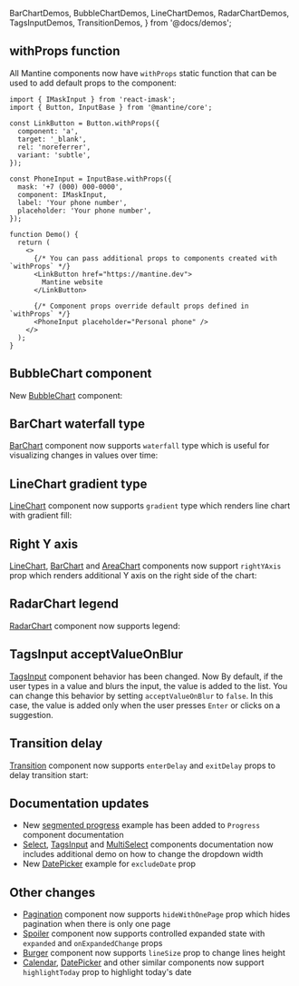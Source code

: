   BarChartDemos,
  BubbleChartDemos,
  LineChartDemos,
  RadarChartDemos,
  TagsInputDemos,
  TransitionDemos,
} from '@docs/demos';


## withProps function

All Mantine components now have `withProps` static function that can be used to
add default props to the component:

```tsx
import { IMaskInput } from 'react-imask';
import { Button, InputBase } from '@mantine/core';

const LinkButton = Button.withProps({
  component: 'a',
  target: '_blank',
  rel: 'noreferrer',
  variant: 'subtle',
});

const PhoneInput = InputBase.withProps({
  mask: '+7 (000) 000-0000',
  component: IMaskInput,
  label: 'Your phone number',
  placeholder: 'Your phone number',
});

function Demo() {
  return (
    <>
      {/* You can pass additional props to components created with `withProps` */}
      <LinkButton href="https://mantine.dev">
        Mantine website
      </LinkButton>

      {/* Component props override default props defined in `withProps` */}
      <PhoneInput placeholder="Personal phone" />
    </>
  );
}
```

## BubbleChart component

New [BubbleChart](/charts/bubble-chart) component:

<Demo data={BubbleChartDemos.usage} />

## BarChart waterfall type

[BarChart](/charts/bar-chart) component now supports `waterfall` type
which is useful for visualizing changes in values over time:

<Demo data={BarChartDemos.waterfall} />

## LineChart gradient type

[LineChart](/charts/line-chart) component now supports `gradient` type
which renders line chart with gradient fill:

<Demo data={LineChartDemos.gradient} />

## Right Y axis

[LineChart](/charts/line-chart), [BarChart](/charts/bar-chart) and [AreaChart](/charts/area-chart) components
now support `rightYAxis` prop which renders additional Y axis on the right side of the chart:

<Demo data={LineChartDemos.rightYAxis} />

## RadarChart legend

[RadarChart](/charts/radar-chart) component now supports legend:

<Demo data={RadarChartDemos.legend} />

## TagsInput acceptValueOnBlur

[TagsInput](/core/tags-input) component behavior has been changed. Now By default,
if the user types in a value and blurs the input, the value is added to the list.
You can change this behavior by setting `acceptValueOnBlur` to `false`. In this case, the value is added
only when the user presses `Enter` or clicks on a suggestion.

<Demo data={TagsInputDemos.acceptValueOnBlur} />

## Transition delay

[Transition](/core/transition) component now supports `enterDelay` and `exitDelay` props to delay transition start:

<Demo data={TransitionDemos.delay} />

## Documentation updates

- New [segmented progress](/core/progress/#example-progress-with-segments) example has been added to `Progress` component documentation
- [Select](/core/select), [TagsInput](/core/tags-input) and [MultiSelect](/core/multi-select) components documentation now includes additional demo on how to change the dropdown width
- New [DatePicker](//dates/date-picker/#exclude-dates) example for `excludeDate` prop

## Other changes

- [Pagination](/core/pagination) component now supports `hideWithOnePage` prop which hides pagination when there is only one page
- [Spoiler](/core/spoiler) component now supports controlled expanded state with `expanded` and `onExpandedChange` props
- [Burger](/core/burger) component now supports `lineSize` prop to change lines height
- [Calendar](/dates/calendar), [DatePicker](/dates/date-picker) and other similar components now support `highlightToday` prop to highlight today's date

